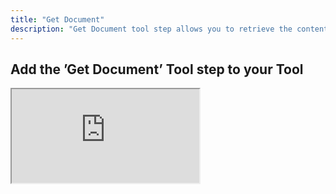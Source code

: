 ```yaml
---
title: "Get Document"
description: "Get Document tool step allows you to retrieve the contents of a file in your Google Drive"
---
```


## Add the ’Get Document’ Tool step to your Tool


<div style={{
  position: "relative",
  boxSizing: "content-box",
  maxHeight: "100vh",
  width: "100%",
  aspectRatio: "1.7431192660550459",
  padding: "24px 0"
}}>
  <iframe
    src="https://app.supademo.com/embed/cmekur1eh07cav9kqa63v6uk2?embed_v=2&utm_source=embed"
    loading="lazy"
    title="Google Docs Get Document"
    allow="clipboard-write"
    webkitallowfullscreen="true"
    mozallowfullscreen="true"
    allowFullScreen
    style={{
      position: "absolute",
      top: 0,
      left: 0,
      width: "100%",
      height: "100%",
      border: "3px solid #5E43CE",
      borderRadius: "10px",
      objectFit: "cover"
    }}
  />
</div>



You can add the ‘Get Document’ Tool step to your Tool by:

1. Creating a new Tool, then searching for the ‘Get Document’ Tool step
2. Click ‘Expand’ to see the full Tool step
3. Select the Google account you would like to use.
4. Select the Document you would like to fetch.
5. Check whether you want to include content from all tabs.
6. Select which tabs you want to include.
7. Click 'Run step' to test out the Tool

## Parameters

<ParamField path="Document" type="string" required>
  The document you would like to append text to. You can get the document ID from the URL of the document between `/d/` and `/edit`.
</ParamField>

<ParamField path="Include Tabs Content" type="boolean">
  If this option is unchecked, only the content from the main tab will be included in the output.
  When this option is checked, the content from all tabs will be included in the output.
  <Warning> This option must be enabled if Tab IDs are being provided. </Warning>
</ParamField>

<ParamField path="Tab IDs" type="array">
      Specify which tabs should appear in the output.
</ParamField>



## Playground
<div style={{
  position: "relative",
  width: "100%",
  height: "50vh",
  minHeight:"300px",
  border: "3px solid #5E43CE",
  borderRadius: "10px",
}}>
  <iframe src="https://app.relevanceai.com/form/f1db6c/4dd16f28-6362-48e9-9ee9-a8a12d28f9c0?version=latest&hideLogo=true&guidanceTipText=👆+Input+your+Google+doc+URL+here" 
  style={{ 
    width: "100%", 
    height: "100%",
    border: "none",
  }}/>
</div>



## Frequently asked questions (FAQs)

<AccordionGroup>
    <Accordion title="How do I get the document ID?">
        To get the document ID, navigate to the document you want to include in the output and copy the ID from the URL (the long string between `/d/` and `/edit`).
    </Accordion>   
    <Accordion title="How do I get the Tab IDs?">
        To locate the Tab ID, navigate to the specific tab you're interested in. You can find the tab ID in the URL after `tab=`.
    </Accordion>
</AccordionGroup>



